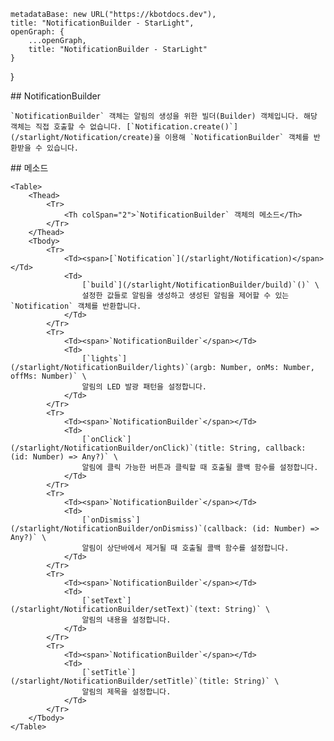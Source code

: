 
    metadataBase: new URL("https://kbotdocs.dev"),
    title: "NotificationBuilder - StarLight",
    openGraph: {
        ...openGraph,
        title: "NotificationBuilder - StarLight"
    }
}

<Section>
    ## NotificationBuilder

    `NotificationBuilder` 객체는 알림의 생성을 위한 빌더(Builder) 객체입니다. 해당 객체는 직접 호출할 수 없습니다. [`Notification.create()`](/starlight/Notification/create)을 이용해 `NotificationBuilder` 객체를 반환받을 수 있습니다.
</Section>
<Section>
    ## 메소드

    <Table>
        <Thead>
            <Tr>
                <Th colSpan="2">`NotificationBuilder` 객체의 메소드</Th>
            </Tr>
        </Thead>
        <Tbody>
            <Tr>
                <Td><span>[`Notification`](/starlight/Notification)</span></Td>
                <Td>
                    [`build`](/starlight/NotificationBuilder/build)`()` \
                    설정한 값들로 알림을 생성하고 생성된 알림을 제어할 수 있는 `Notification` 객체를 반환합니다.
                </Td>
            </Tr>
            <Tr>
                <Td><span>`NotificationBuilder`</span></Td>
                <Td>
                    [`lights`](/starlight/NotificationBuilder/lights)`(argb: Number, onMs: Number, offMs: Number)` \
                    알림의 LED 발광 패턴을 설정합니다.
                </Td>
            </Tr>
            <Tr>
                <Td><span>`NotificationBuilder`</span></Td>
                <Td>
                    [`onClick`](/starlight/NotificationBuilder/onClick)`(title: String, callback: (id: Number) => Any?)` \
                    알림에 클릭 가능한 버튼과 클릭할 때 호출될 콜백 함수를 설정합니다.
                </Td>
            </Tr>
            <Tr>
                <Td><span>`NotificationBuilder`</span></Td>
                <Td>
                    [`onDismiss`](/starlight/NotificationBuilder/onDismiss)`(callback: (id: Number) => Any?)` \
                    알림이 상단바에서 제거될 때 호출될 콜백 함수를 설정합니다.
                </Td>
            </Tr>
            <Tr>
                <Td><span>`NotificationBuilder`</span></Td>
                <Td>
                    [`setText`](/starlight/NotificationBuilder/setText)`(text: String)` \
                    알림의 내용을 설정합니다.
                </Td>
            </Tr>
            <Tr>
                <Td><span>`NotificationBuilder`</span></Td>
                <Td>
                    [`setTitle`](/starlight/NotificationBuilder/setTitle)`(title: String)` \
                    알림의 제목을 설정합니다.
                </Td>
            </Tr>
        </Tbody>
    </Table>
</Section>